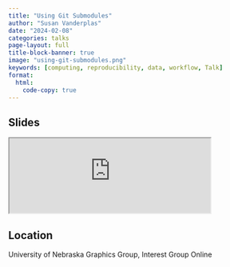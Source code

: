 ```yaml
---
title: "Using Git Submodules"
author: "Susan Vanderplas"
date: "2024-02-08"
categories: talks
page-layout: full
title-block-banner: true
image: "using-git-submodules.png"
keywords: [computing, reproducibility, data, workflow, Talk]
format:
  html:
    code-copy: true
---
```

 
## Slides

<iframe src='https://srvanderplas.github.io/2024-Presentations/02-graphics-git-submodules/#/title-slide' height='auto' width='80%'>
                        </iframe>
## Location
University of Nebraska
Graphics Group, Interest Group
Online
